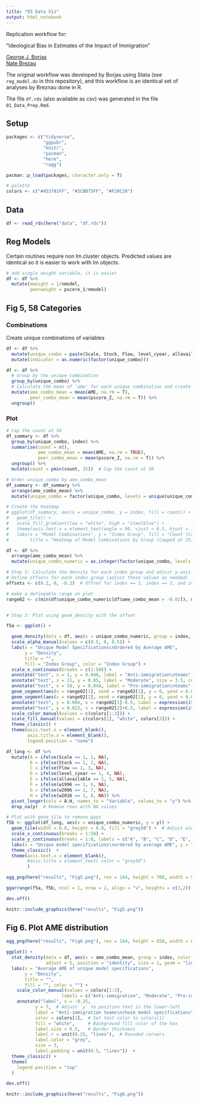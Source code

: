 ```yaml
---
title: "03 Data Viz"
output: html_notebook
---
```

Replication workflow for:

"Ideological Bias in Estimates of the Impact of Immigration"

[George J. Borjas](https://www.hks.harvard.edu/faculty/george-borjas) <br>
[Nate Brezau](https://sites.google.com/site/nbreznau/) <br>

The original workflow was developed by Borjas using Stata (see `reg_model.do` in this repository), and this workflow is an identical set of analyses by Breznau done in R. 

The file `df.rds` (also available as csv) was generated in the file `01_Data_Prep.Rmd`.

## Setup

```r

packages <- c("tidyverse",
              "ggpubr",
              "knitr",
              "pacman",
              "here",
              "ragg")

pacman::p_load(packages, character.only = T)

# palette
colors <- c("#453781FF", "#3CBB75FF", "#F28C28")

```


## Data

```r

df <- read_rds(here("data", "df.rds"))

```

## Reg Models

Certain routines require non lm.cluster objects. Predicted values are identical so it is easier to work with lm objects.

```r

# add single weight variable, it is easier
df <- df %>%
  mutate(mweight = 1/nmodel,
         peerweight = pscore_1/nmodel)

```
 
## Fig 5, 58 Categories

### Combinations
Create unique combinations of variables

```r
df <- df %>%
  mutate(unique_combo = paste(Scale, Stock, Flow, level_cyear, allavailable, w1996, w2006, w2016, sep = "_")) %>%
  mutate(indicator = as.numeric(factor(unique_combo)))

df <- df %>%
  # Group by the unique combination
  group_by(unique_combo) %>%
  # Calculate the mean of 'ame' for each unique combination and create a new variable 'ame_combo_mean'
  mutate(ame_combo_mean = mean(AME, na.rm = T),
         peer_combo_mean = mean(pscore_Z, na.rm = T)) %>%
  ungroup()


```


### Plot

```r

# Cap the count at 50
df_summary <- df %>%
  group_by(unique_combo, index) %>%
  summarise(count = n(), 
            ame_combo_mean = mean(AME, na.rm = TRUE),
            peer_combo_mean = mean(pscore_Z, na.rm = T)) %>%
  ungroup() %>%
  mutate(count = pmin(count, 25))  # Cap the count at 50

# Order unique_combo by ame_combo_mean
df_summary <- df_summary %>%
  arrange(ame_combo_mean) %>%
  mutate(unique_combo = factor(unique_combo, levels = unique(unique_combo)))

# Create the heatmap
# ggplot(df_summary, aes(x = unique_combo, y = index, fill = count)) +
#   geom_tile() +
#   scale_fill_gradient(low = "white", high = "steelblue") +
#   theme(axis.text.x = element_text(angle = 90, vjust = 0.5, hjust = 1)) +
#   labs(x = "Model Combinations", y = "Index Group", fill = "Count (Capped at 25)", 
#        title = "Heatmap of Model Combinations by Group (Capped at 25)")

```


```r
df <- df %>%
  arrange(ame_combo_mean) %>%
  mutate(unique_combo_numeric = as.integer(factor(unique_combo, levels = unique(unique_combo))))

# Step 2: Calculate the density for each index group and adjust y-axis positions to avoid overlap
# Define offsets for each index group (adjust these values as needed)
offsets <- c(0.2, 0, -0.2)  # Offset for index == 1, index == 2, and index == 3
```


```r
# make a defineable range on plot
range02 <- c(min(df$unique_combo_numeric[df$ame_combo_mean > -0.02]), max(df$unique_combo_numeric[df$ame_combo_mean < 0.02]))


# Step 3: Plot using geom_density with the offset

f5a <- ggplot() +

  geom_density(data = df, aes(x = unique_combo_numeric, group = index, color = factor(index), fill = factor(index), alpha = factor(index)), adjust = 0.5, position = "identity", size = 1) +
  scale_alpha_manual(values = c(0.5, 0, 0.5)) +
  labs(x = "Unique Model Specifications\nOrdered by Average AME",
       y = "Density", 
       title = "",
       fill = "Index Group", color = "Index Group") +
  scale_x_continuous(breaks = c(1:58)) +  
  annotate("text", x = 1, y = 0.048, label = "Anti-immigration\nteams", size = 3.5, color = colors[1], hjust = 0) +
  annotate("text", x = 21, y = 0.05, label = "Moderate", size = 3.5, color = colors[2], hjust = 0) +
  annotate("text", x = 58, y = 0.048, label = "Pro-immigration\nteams", size = 3.5, color = colors[3], hjust = 1) +
  geom_segment(aes(x = range02[1], xend = range02[1], y = 0, yend = 0.025), linetype = "dashed", color = "grey30") +  
  geom_segment(aes(x = range02[2], xend = range02[2], y = 0, yend = 0.025), linetype = "dashed", color = "grey30") +
  annotate("text", y = 0.004, x = range02[1]-0.5, label = expression(italic("-0.02 avg.\nand lower")), size = 2.3, hjust = 1, color = "grey20") +
  annotate("text", y = 0.023, x = range02[2]+0.5, label = expression(italic("0.02 avg.\nand higher")), size = 2.3, hjust = 0, color = "grey20") +
  scale_color_manual(values = c(colors[1:3])) +
  scale_fill_manual(values = c(colors[1], "white", colors[3])) +
  theme_classic() +
  theme(axis.text.x = element_blank(),
        axis.title.x = element_blank(),
        legend.position = "none")


```

```r
df_long <- df %>%
  mutate(A = ifelse(Scale == 1, 1, NA),
         B = ifelse(Stock == 1, 2, NA),
         C = ifelse(Flow == 1, 3, NA),
         D = ifelse(level_cyear == 1, 4, NA),
         E = ifelse(allavailable == 1, 5, NA),
         F = ifelse(w1996 == 1, 6, NA),
         G = ifelse(w2006 == 1, 7, NA),
         H = ifelse(w2016 == 1, 8, NA)) %>%
  pivot_longer(cols = A:H, names_to = "Variable", values_to = "y") %>%
  drop_na(y)  # Remove rows with NA values

# Plot with geom_tile to remove gaps
f5b <- ggplot(df_long, aes(x = unique_combo_numeric, y = y)) +
  geom_tile(width = 0.8, height = 0.8, fill = "grey50") +  # Adjust width and height to control bar appearance
  scale_x_continuous(breaks = 1:58) +  
  scale_y_continuous(breaks = 1:8, labels = c("A", "B", "C", "D", "E", "F", "G", "H")) +  # Label y-axis with variable names
  labs(x = "Unique model specifications\nordered by average AME", y = "Components") +
  theme_classic()  +
  theme(axis.text.x = element_blank(),
        #axis.title = element_text( color = "grey50")
        )

```

```r
agg_png(here("results", "Fig5.png"), res = 144, height = 700, width = 900)

ggarrange(f5a, f5b, ncol = 1, nrow = 2, align = "v", heights = c(3,2))

dev.off()

knitr::include_graphics(here("results", "Fig5.png"))
```


## Fig 6. Plot AME distribution

```r
agg_png(here("results", "Fig6.png"), res = 144, height = 650, width = 850)

ggplot() +
  stat_density(data = df, aes(x = ame_combo_mean, group = index, color = factor(index)),
               adjust = 5, position = "identity", size = 1, geom = "line", trim = TRUE) +
  labs(x = "Average AME of unique model specifications",
       y = "Density", 
       title = "",
       fill = "", color = "") +
    scale_color_manual(values = colors[1:3],
                     labels = c("Anti-immigration", "Moderate", "Pro-immigration")) +
    annotate("label", x = -0.25,
           y = 7,  # Adjust `y` to position text in the lower-left
           label = "Anti-immigration teams\nchose model specifications\nthat overwhelmingly produced\nnegative results on average",
           color = colors[1],  # Set text color to colors[1]
           fill = "white",     # Background fill color of the box
           label.size = 0.5,   # Border thickness
           label.r = unit(0.25, "lines"),  # Rounded corners
           label.color = "grey",
           size = 3,                  
           label.padding = unit(0.5, "lines"))  +
  theme_classic() +
  theme(
    legend.position = "top"
  )

dev.off()

knitr::include_graphics(here("results", "Fig6.png"))


```


